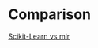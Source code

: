 # Comparison

[Scikit-Learn vs mlr](https://www.kdnuggets.com/2019/09/scikit-learn-mlr-machine-learning.html)


